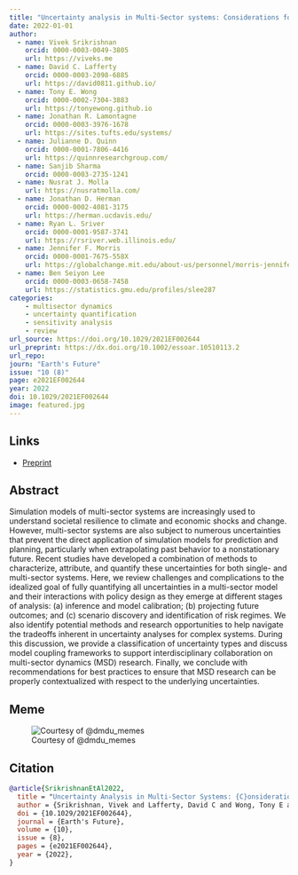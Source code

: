 ```yaml
---
title: "Uncertainty analysis in Multi-Sector systems: Considerations for risk analysis, projection, and planning for complex systems"
date: 2022-01-01
author: 
  - name: Vivek Srikrishnan
    orcid: 0000-0003-0049-3805
    url: https://viveks.me
  - name: David C. Lafferty
    orcid: 0000-0003-2098-6885
    url: https://david0811.github.io/
  - name: Tony E. Wong
    orcid: 0000-0002-7304-3883
    url: https://tonyewong.github.io
  - name: Jonathan R. Lamontagne
    orcid: 0000-0003-3976-1678
    url: https://sites.tufts.edu/systems/
  - name: Julianne D. Quinn
    orcid: 0000-0001-7806-4416
    url: https://quinnresearchgroup.com/
  - name: Sanjib Sharma
    orcid: 0000-0003-2735-1241
  - name: Nusrat J. Molla
    url: https://nusratmolla.com/
  - name: Jonathan D. Herman
    orcid: 0000-0002-4081-3175
    url: https://herman.ucdavis.edu/
  - name: Ryan L. Sriver
    orcid: 0000-0001-9587-3741
    url: https://rsriver.web.illinois.edu/
  - name: Jennifer F. Morris
    orcid: 0000-0001-7675-558X
    url: https://globalchange.mit.edu/about-us/personnel/morris-jennifer
  - name: Ben Seiyon Lee
    orcid: 0000-0003-0658-7458
    url: https://statistics.gmu.edu/profiles/slee287
categories:
    - multisector dynamics
    - uncertainty quantification
    - sensitivity analysis
    - review
url_source: https://doi.org/10.1029/2021EF002644
url_preprint: https://dx.doi.org/10.1002/essoar.10510113.2
url_repo: 
journ: "Earth's Future"
issue: "10 (8)"
page: e2021EF002644
year: 2022
doi: 10.1029/2021EF002644
image: featured.jpg
---
```


## Links

- [Preprint](https://dx.doi.org/10.1002/essoar.10510113.2)

## Abstract

Simulation models of multi-sector systems are increasingly used to understand societal resilience to climate and economic shocks and change. However, multi-sector systems are also subject to numerous uncertainties that prevent the direct application of simulation models for prediction and planning, particularly when extrapolating past behavior to a nonstationary future. Recent studies have developed a combination of methods to characterize, attribute, and quantify these uncertainties for both single- and multi-sector systems. Here, we review challenges and complications to the idealized goal of fully quantifying all uncertainties in a multi-sector model and their interactions with policy design as they emerge at different stages of analysis: (a) inference and model calibration; (b) projecting future outcomes; and (c) scenario discovery and identification of risk regimes. We also identify potential methods and research opportunities to help navigate the tradeoffs inherent in uncertainty analyses for complex systems. During this discussion, we provide a classification of uncertainty types and discuss model coupling frameworks to support interdisciplinary collaboration on multi-sector dynamics (MSD) research. Finally, we conclude with recommendations for best practices to ensure that MSD research can be properly contextualized with respect to the underlying uncertainties.

## Meme

![Courtesy of @dmdu_memes](meme.webp)

## Citation

```bibtex
@article{SrikrishnanEtAl2022,
  title = "Uncertainty Analysis in Multi-Sector Systems: {C}onsiderations for Risk Analysis, Projection, and Planning for Complex Systems",
  author = {Srikrishnan, Vivek and Lafferty, David C and Wong, Tony E and Lamontagne, Jonathan R. and Quinn, Julianne D and Sharma, Sanjib and Molla, Nusrat J and Herman, Jonathan D and Sriver, Ryan L. and Morris, Jennifer and Lee, Ben Seiyon},
  doi = {10.1029/2021EF002644},
  journal = {Earth's Future},
  volume = {10},
  issue = {8},
  pages = {e2021EF002644},
  year = {2022},
}
```
